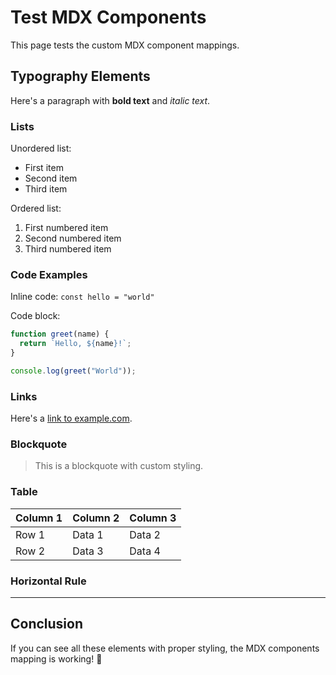 # Test MDX Components

This page tests the custom MDX component mappings.

## Typography Elements

Here's a paragraph with **bold text** and *italic text*.

### Lists

Unordered list:
- First item
- Second item
- Third item

Ordered list:
1. First numbered item
2. Second numbered item
3. Third numbered item

### Code Examples

Inline code: `const hello = "world"`

Code block:
```javascript
function greet(name) {
  return `Hello, ${name}!`;
}

console.log(greet("World"));
```

### Links

Here's a [link to example.com](https://example.com).

### Blockquote

> This is a blockquote with custom styling.

### Table

| Column 1 | Column 2 | Column 3 |
|----------|----------|----------|
| Row 1    | Data 1   | Data 2   |
| Row 2    | Data 3   | Data 4   |

### Horizontal Rule

---

## Conclusion

If you can see all these elements with proper styling, the MDX components mapping is working! 🎉